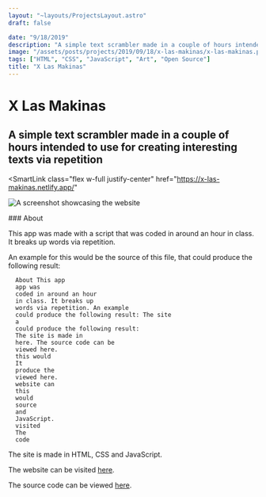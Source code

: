 ```yaml
---
layout: "~layouts/ProjectsLayout.astro"
draft: false

date: "9/18/2019"
description: "A simple text scrambler made in a couple of hours intended to use for creating interesting texts."
image: "/assets/posts/projects/2019/09/18/x-las-makinas/x-las-makinas.png"
tags: ["HTML", "CSS", "JavaScript", "Art", "Open Source"]
title: "X Las Makinas"
---
```




# X Las Makinas

## A simple text scrambler made in a couple of hours intended to use for creating interesting texts via repetition

<SmartLink
  class="flex w-full justify-center"
  href="https://x-las-makinas.netlify.app/"
>
  ![A screenshot showcasing the
  website](/assets/posts/projects/2019/09/18/x-las-makinas/x-las-makinas.png)
</SmartLink>

<div id="content">
  ### About

This app was made with a script that was coded in around an hour in class. It breaks up words via repetition.

An example for this would be the source of this file, that could produce the following result:

```
  About This app
  app was
  coded in around an hour
  in class. It breaks up
  words via repetition. An example
  could produce the following result: The site
  a
  could produce the following result:
  The site is made in
  here. The source code can be
  viewed here.
  this would
  It
  produce the
  viewed here.
  website can
  this
  would
  source
  and
  JavaScript.
  visited
  The
  code
```

The site is made in HTML, CSS and JavaScript.

The website can be visited [here](https://x-las-makinas.netlify.app/).

The source code can be viewed [here](https://github.com/royeden/x-las-makinas).

</div>

